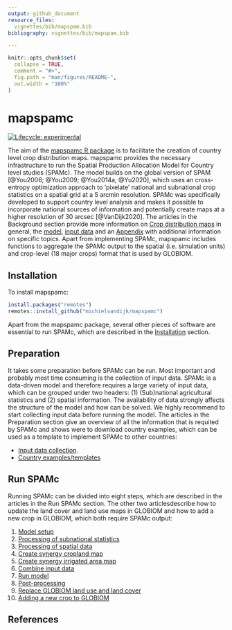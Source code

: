 ```yaml
---
output: github_document
resource_files:
  vignettes/bib/mapspam.bib
bibliography: vignettes/bib/mapspam.bib

---
```


<!-- README.md is generated from README.Rmd. Please edit that file -->

```r
knitr::opts_chunk$set(
  collapse = TRUE,
  comment = "#>",
  fig.path = "man/figures/README-",
  out.width = "100%"
)
```

# mapspamc


<!-- badges: start -->
[![Lifecycle: experimental](https://img.shields.io/badge/lifecycle-experimental-orange.svg)](https://www.tidyverse.org/lifecycle/#experimental)
<!-- badges: end -->

The aim of the [mapspamc R package](https://iiasa.github.io/mapspamc) is to facilitate the creation of country level crop distribution maps. mapspamc provides the necessary infrastructure to run the Spatial Production Allocation Model for Country level studies (SPAMc). The model builds on the global version of SPAM [@You2006; @You2009; @You2014a; @Yu2020], which uses an cross-entropy optimization approach to 'pixelate' national and subnational crop statistics on a spatial grid at a 5 arcmin resolution. SPAMc was specifically developed to support country level analysis and makes it possible to incorporate national sources of information and potentially create maps at a higher resolution of 30 arcsec [@VanDijk2020]. The articles in the Background section provide more information on [Crop distribution maps](articles/crop_distribution_maps.html) in general, the [model](articles/model_description.html), [input data](articles/data.html) and an [Appendix](articles/appendix.html) with additional information on specific topics. Apart from implementing SPAMc, mapspamc includes functions to aggregate the SPAMc output to the spatial (i.e. simulation units) and crop-level (18 major crops) format that is used by GLOBIOM.


## Installation

To install mapspamc:

``` r
install.packages("remotes")
remotes::install_github("michielvandijk/mapspamc")
```
Apart from the mapspamc package, several other pieces of software are essential to run SPAMc, which are described in the [Installation](articles/software.html) section.

## Preparation

It takes some preparation before SPAMc can be run. Most important and probably most time consuming is the collection of input data. SPAMc is a data-driven model and therefore requires a large variety of input data, which can be grouped under two headers: (1) (Sub)national agricultural statistics and (2) spatial information. The availability of data strongly affects the structure of the model and how can be solved. We highly recommend to start collecting input data before running the model. The articles in the Preparation section give an overview of all the information that is requited by SPAMc and shows were to download country examples, which can be used as a template to implement SPAMc to other countries:

- [Input data collection](articles/input_data_collection.html).
- [Country examples/templates](articles/template.html)


## Run SPAMc

Running SPAMc can be divided into eight steps, which are described in the articles in the Run SPAMc section. The other two articlesdescribe how to update the land cover and land use maps in GLOBIOM and how to add a new crop in GLOBIOM, which both require SPAMc output:

1. [Model setup](articles/model_structure.html)
1. [Processing of subnational statistics](articles/process_subnational_statistics.html)
1. [Processing of spatial data](articles/process_spatial_data.html)
1. [Create synergy cropland map](articles/create_synergy_cropland.html)
1. [Create synergy irrigated area map](articles/create_synergy_irrigated_area.html)
1. [Combine input data](articles/combine_input_data.html)
1. [Run model](articles/run_spamc.html)
1. [Post-processing](articles/post_process.html)
1. [Replace GLOBIOM land use and land cover](articles/replace_globiom_land_cover_land_use.html)
1. [Adding a new crop to GLOBIOM](articles/add_new_crop_to_globiom.html)


## References
